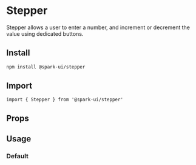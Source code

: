 


<Meta of={stories} />

# Stepper

Stepper allows a user to enter a number, and increment or decrement the value using dedicated buttons.

## Install

```sh
npm install @spark-ui/stepper
```

## Import

```tsx
import { Stepper } from '@spark-ui/stepper'
```

## Props

<ArgTypes of={Stepper} />

## Usage

### Default

<Canvas of={stories.Default} />
